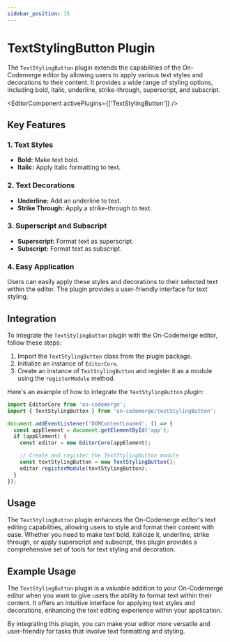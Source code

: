 ```yaml
---
sidebar_position: 15
---
```


# TextStylingButton Plugin

The `TextStylingButton` plugin extends the capabilities of the On-Codemerge editor by allowing users to apply various text styles and decorations to their content. It provides a wide range of styling options, including bold, italic, underline, strike-through, superscript, and subscript.


<EditorComponent activePlugins={['TextStylingButton']} />

## Key Features

### 1. Text Styles

- **Bold:** Make text bold.
- **Italic:** Apply italic formatting to text.

### 2. Text Decorations

- **Underline:** Add an underline to text.
- **Strike Through:** Apply a strike-through to text.

### 3. Superscript and Subscript

- **Superscript:** Format text as superscript.
- **Subscript:** Format text as subscript.

### 4. Easy Application

Users can easily apply these styles and decorations to their selected text within the editor. The plugin provides a user-friendly interface for text styling.

## Integration

To integrate the `TextStylingButton` plugin with the On-Codemerge editor, follow these steps:

1. Import the `TextStylingButton` class from the plugin package.
2. Initialize an instance of `EditorCore`.
3. Create an instance of `TextStylingButton` and register it as a module using the `registerModule` method.

Here's an example of how to integrate the `TextStylingButton` plugin:

```javascript
import EditorCore from 'on-codemerge';
import { TextStylingButton } from 'on-codemerge/textStylingButton';

document.addEventListener('DOMContentLoaded', () => {
  const appElement = document.getElementById('app');
  if (appElement) {
    const editor = new EditorCore(appElement);

    // Create and register the TextStylingButton module
    const textStylingButton = new TextStylingButton();
    editor.registerModule(textStylingButton);
  }
});
```

## Usage

The `TextStylingButton` plugin enhances the On-Codemerge editor's text editing capabilities, allowing users to style and format their content with ease. Whether you need to make text bold, italicize it, underline, strike through, or apply superscript and subscript, this plugin provides a comprehensive set of tools for text styling and decoration.

## Example Usage

The `TextStylingButton` plugin is a valuable addition to your On-Codemerge editor when you want to give users the ability to format text within their content. It offers an intuitive interface for applying text styles and decorations, enhancing the text editing experience within your application.

By integrating this plugin, you can make your editor more versatile and user-friendly for tasks that involve text formatting and styling.

